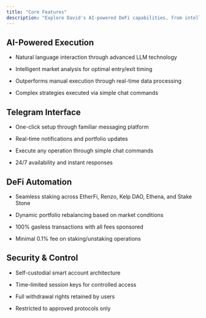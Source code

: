 ```yaml
---
title: "Core Features"
description: "Explore David's AI-powered DeFi capabilities, from intelligent execution to secure automation."
---
```


## AI-Powered Execution

* Natural language interaction through advanced LLM technology

* Intelligent market analysis for optimal entry/exit timing

* Outperforms manual execution through real-time data processing

* Complex strategies executed via simple chat commands

## Telegram Interface

* One-click setup through familiar messaging platform

* Real-time notifications and portfolio updates

* Execute any operation through simple chat commands

* 24/7 availability and instant responses

## DeFi Automation

* Seamless staking across EtherFi, Renzo, Kelp DAO, Ethena, and Stake Stone

* Dynamic portfolio rebalancing based on market conditions

* 100% gasless transactions with all fees sponsored

* Minimal 0.1% fee on staking/unstaking operations

## Security & Control

* Self-custodial smart account architecture

* Time-limited session keys for controlled access

* Full withdrawal rights retained by users

* Restricted to approved protocols only